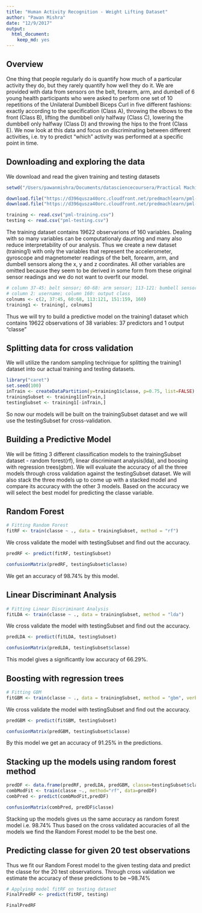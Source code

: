 ```yaml
---
title: "Human Activity Recognition - Weight Lifting Dataset"
author: "Pawan Mishra"
date: "12/9/2017"
output: 
  html_document: 
    keep_md: yes
---
```


## Overview
One thing that people regularly do is quantify how much of a particular activity they do, but they rarely quantify how well they do it. 
We are provided with data from sensors on the belt, forearm, arm, and dumbell of 6 young health participants who were asked to perform one set of 10 repetitions of the Unilateral Dumbbell Biceps Curl in five different fashions: exactly according to the specification (Class A), throwing the elbows to the front (Class B), lifting the dumbbell only halfway (Class C), lowering the dumbbell only halfway (Class D) and throwing the hips to the front (Class E).
We now look at this data and focus on discriminating between different activities, i.e. try to predict "which" activity was performed at a specific point in time.

## Downloading and exploring the data
We download and read the given training and testing datasets
```r
setwd("/Users/pawanmishra/Documents/datasciencecoursera/Practical Machine Learning")
```
```r
download.file("https://d396qusza40orc.cloudfront.net/predmachlearn/pml-training.csv", "pml-training.csv")
download.file("https://d396qusza40orc.cloudfront.net/predmachlearn/pml-testing.csv", "pml-testing.csv")
```

```r
training <- read.csv("pml-training.csv")
testing <- read.csv("pml-testing.csv")
```
The training dataset contains 19622 observarions of 160 variables. Dealing with so many variables can be computationaly daunting and many also reduce interpretability of our analysis. Thus we create a new dataset (training1) with only the variables that represent the accelerometer, gyroscope and magnetometer readings of the belt, forearm, arm, and dumbell sensors along the x, y and z coordinates.
All other variables are omitted because they seem to be derived in some form from these original sensor readings and we do not want to overfit our model.
```r
# column 37-45: belt sensor; 60-68: arm sensor; 113-121: bumbell sensor; 151-159: forearm sensor
# column 2: username; column 160: output class
colnums <- c(2, 37:45, 60:68, 113:121, 151:159, 160)
training1 <- training[, colnums]
```
Thus we will try to build a predictive model on the training1 dataset which contains 19622 observations of 38 variables: 37 predictors and 1 output "classe"

## Splitting data for cross validation
We will utilize the random sampling technique for splitting the training1 dataset into our actual training and testing datasets.
```r
library("caret")
set.seed(100)
inTrain <- createDataPartition(y=training1$classe, p=0.75, list=FALSE)
trainingSubset <- training1[inTrain,]
testingSubset <- training1[-inTrain,]
```
So now our models will be built on the trainingSubset dataset and we will use the testingSubset for cross-validation.

## Building a Predictive Model
We will be fitting 3 different classification models to the trainingSubset dataset - random forest(rf), linear discriminant analysis(lda), and boosing with regression trees(gbm). We will evaluate the accuracy of all the three models through cross validation against the testingSubset dataset.
We will also stack the three models up to come up with a stacked model and compare its accuracy with the other 3 models.
Based on the accuracy we will select the best model for predicting the classe variable.

## Random Forest
```r
# Fitting Random Forest
fitRF <- train(classe ~ ., data = trainingSubset, method = "rf")
```
We cross validate the model with testingSubset and find out the accuracy.
```r
predRF <- predict(fitRF, testingSubset)
```
```r
confusionMatrix(predRF, testingSubset$classe)
```
We get an accuracy of 98.74% by this model.

## Linear Discriminant Analysis
```r
# Fitting Linear Discriminant Analysis
fitLDA <- train(classe ~ ., data = trainingSubset, method = "lda")
```
We cross validate the model with testingSubset and find out the accuracy.
```r
predLDA <- predict(fitLDA, testingSubset)
```
```r
confusionMatrix(predLDA, testingSubset$classe)
```
This model gives a significantly low accuracy of 66.29%.

## Boosting with regression trees
```r
# Fitting GBM
fitGBM <- train(classe ~ ., data = trainingSubset, method = "gbm", verbose = FALSE)
```
We cross validate the model with testingSubset and find out the accuracy.
```r
predGBM <- predict(fitGBM, testingSubset)
```
```r
confusionMatrix(predGBM, testingSubset$classe)
```

By this model we get an accuracy of 91.25% in the predictions.

## Stacking up the models using random forest method
```r
predDF <- data.frame(predRF, predLDA, predGBM, classe=testingSubset$classe)
combModFit <- train(classe ~., method="rf", data=predDF) 
combPred <- predict(combModFit,predDF)
```
```r
confusionMatrix(combPred, predDF$classe)
```
Stacking up the models gives us the same accuracy as random forest model i.e. 98.74%
Thus based on the cross validated accuracies of all the models we find the Random Forest model to be the best one.

## Predicting classe for given 20 test observations
Thus we fit our Random Forest model to the given testing data and predict the classe for the 20 test observations. Through cross validation we estimate the accuracy of these predictions to be ~98.74%
```r
# Applying model fitRF on testing dataset
FinalPredRF <- predict(fitRF, testing)
```
```r
FinalPredRF
```
 

<End of Report>


